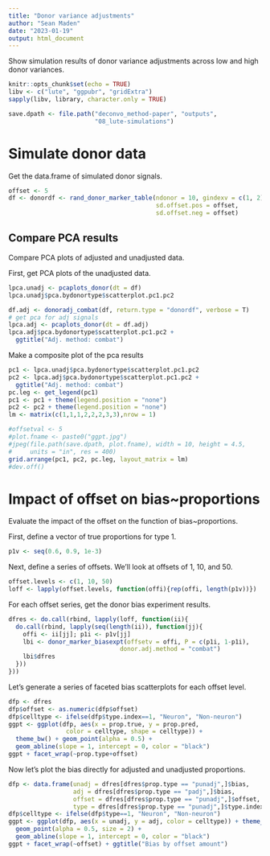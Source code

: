 ```yaml
---
title: "Donor variance adjustments"
author: "Sean Maden"
date: "2023-01-19"
output: html_document
---
```


Show simulation results of donor variance adjustments across low and high donor 
variances.

```r
knitr::opts_chunk$set(echo = TRUE)
libv <- c("lute", "ggpubr", "gridExtra")
sapply(libv, library, character.only = TRUE)

save.dpath <- file.path("deconvo_method-paper", "outputs", 
                        "08_lute-simulations")
```

# Simulate donor data

Get the data.frame of simulated donor signals.

```r
offset <- 5
df <- donordf <- rand_donor_marker_table(ndonor = 10, gindexv = c(1, 2),
                                         sd.offset.pos = offset, 
                                         sd.offset.neg = offset)
```

## Compare PCA results

Compare PCA plots of adjusted and unadjusted data.

First, get PCA plots of the unadjusted data.

```r
lpca.unadj <- pcaplots_donor(dt = df)
lpca.unadj$pca.bydonortype$scatterplot.pc1.pc2
```

```r
df.adj <- donoradj_combat(df, return.type = "donordf", verbose = T)
# get pca for adj signals
lpca.adj <- pcaplots_donor(dt = df.adj)
lpca.adj$pca.bydonortype$scatterplot.pc1.pc2 + 
  ggtitle("Adj. method: combat")
```

Make a composite plot of the pca results

```r
pc1 <- lpca.unadj$pca.bydonortype$scatterplot.pc1.pc2
pc2 <- lpca.adj$pca.bydonortype$scatterplot.pc1.pc2 + 
  ggtitle("Adj. method: combat")
pc.leg <- get_legend(pc1)
pc1 <- pc1 + theme(legend.position = "none")
pc2 <- pc2 + theme(legend.position = "none")
lm <- matrix(c(1,1,1,2,2,2,3,3),nrow = 1)

#offsetval <- 5
#plot.fname <- paste0("ggpt.jpg")
#jpeg(file.path(save.dpath, plot.fname), width = 10, height = 4.5, 
#     units = "in", res = 400)
grid.arrange(pc1, pc2, pc.leg, layout_matrix = lm)
#dev.off()
```

# Impact of offset on bias~proportions

Evaluate the impact of the offset on the function of bias~proportions. 

First, define a vector of true proportions for type 1.

```r
p1v <- seq(0.6, 0.9, 1e-3)
```

Next, define a series of offsets. We'll look at offsets of 1, 10, and 50.

```r
offset.levels <- c(1, 10, 50)
loff <- lapply(offset.levels, function(offi){rep(offi, length(p1v))})
```

For each offset series, get the donor bias experiment results.

```r
dfres <- do.call(rbind, lapply(loff, function(ii){
  do.call(rbind, lapply(seq(length(ii)), function(jj){
    offi <- ii[jj]; p1i <- p1v[jj]
    lbi <- donor_marker_biasexpt(offsetv = offi, P = c(p1i, 1-p1i), 
                               donor.adj.method = "combat")
    lbi$dfres
  }))
}))
```

Let's generate a series of faceted bias scatterplots for each offset level.

```r
dfp <- dfres
dfp$offset <- as.numeric(dfp$offset)
dfp$celltype <- ifelse(dfp$type.index==1, "Neuron", "Non-neuron")
ggpt <- ggplot(dfp, aes(x = prop.true, y = prop.pred, 
                color = celltype, shape = celltype)) +
  theme_bw() + geom_point(alpha = 0.5) +
  geom_abline(slope = 1, intercept = 0, color = "black")
ggpt + facet_wrap(~prop.type+offset)
```

Now let's plot the bias directly for adjusted and unadjusted proportions.

```r
dfp <- data.frame(unadj = dfres[dfres$prop.type == "punadj",]$bias,
                  adj = dfres[dfres$prop.type == "padj",]$bias,
                  offset = dfres[dfres$prop.type == "punadj",]$offset,
                  type = dfres[dfres$prop.type == "punadj",]$type.index)
dfp$celltype <- ifelse(dfp$type==1, "Neuron", "Non-neuron")
ggpt <- ggplot(dfp, aes(x = unadj, y = adj, color = celltype)) + theme_bw() +
  geom_point(alpha = 0.5, size = 2) + 
  geom_abline(slope = 1, intercept = 0, color = "black")
ggpt + facet_wrap(~offset) + ggtitle("Bias by offset amount")
```